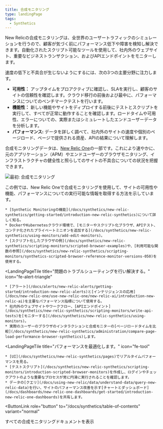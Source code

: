 ```yaml
---
title: 合成モニタリング
type: landingPage
tags:
  - Synthetics
---
```


New Relicの合成モニタリングは、全世界のユーザートラフィックのシミュレーションを行うので、顧客が気づく前にパフォーマンス低下や障害を検知し解決できます。自動化されたスクリプト可能なツールを使用して、社内外のウェブサイト、重要なビジネストランザクション、およびAPIエンドポイントをモニターします。

速度の低下と不具合が生じないようにするには、次の3つの主要分野に注力します。

* **可用性：** アップタイムをプロアクティブに確認し、SLAを実行し、顧客のサイトの信頼性を確認します。クラウド移行の前後および最中に、パフォーマンスについてのベンチマークテストを行います。
* **機能性：** 新しい機能やサイトをディプロイする前後にテストとスクリプトを実行して、すべてが正常に動作することを確認します。ロードタイムや可用性、エラーについての、実際またはシミュレートしたエンドユーザーデータを分析します。
* **パフォーマンス:** データを詳しく調べて、社内外のサイトの速度や個別のページロード、ページで提供される資産、APIの結果について理解します。

合成モニタリングデータは、[New Relic One](/docs/new-relic-one/use-new-relic-one/get-started/introduction-new-relic-one)の一部です。これにより速やかに、元のアプリケーション（APM）やエンドユーザーのブラウザモニタリング、インフラストラクチャの健全性と照らしてのサイトの不具合についての状況を把握できます。

![最初: 合成モニタリング](./images/synthetics-landing-page-prototype072020.png "最初: 合成モニタリング")

<figcaption>
  この例では、New Relic Oneで合成モニタリングを使用して、サイトの可用性や機能、パフォーマンスについての実行可能な情報を取得する方法を示しています。
</figcaption>

<LandingPageTileGrid>
  <LandingPageTile
    title="始めてみましょう。"
    icon="fe-check-square"
  >


    * [Synthetic Monitoringの機能](/docs/synthetics/new-relic-synthetics/getting-started/introduction-new-relic-synthetics)について詳しく知る。
    * DockerやKubernetesクラウド環境で、[モニターやスクリプト化ブラウザ、APIテスト、コンテナ化されたプライベートミニオンを追加する](/docs/synthetics/new-relic-synthetics/using-monitors/add-edit-monitors)。
    * [スクリプト化したブラウザの例](/docs/synthetics/new-relic-synthetics/scripting-monitors/scripted-browser-examples)や、[利用可能な関数の参照](/docs/synthetics/new-relic-synthetics/scripting-monitors/synthetics-scripted-browser-reference-monitor-versions-050)を使用する。
  </LandingPageTile>

  <LandingPageTile
    title="問題のトラブルシューティングを行い解決する。"
    icon="fe-alert-triangle"
  >


    * [アラート](/docs/alerts/new-relic-alerts/getting-started/introduction-new-relic-alerts)と[インテリジェンスの応用](/docs/new-relic-one/use-new-relic-one/new-relic-ai/introduction-new-relic-ai)を主要なパフォーマンス指標について使用する。
    * 社内外のウェブサイトやワークフロー、[APIエンドポイント](/docs/synthetics/new-relic-synthetics/scripting-monitors/write-api-tests)を[モニターする](/docs/synthetics/new-relic-synthetics/using-monitors)。
    * 実際のユーザーのブラウザのインタラクションと合成モニターの[ページロードタイムを比較](/docs/synthetics/new-relic-synthetics/administration/compare-page-load-performance-browser-synthetics)します。
  </LandingPageTile>

  <LandingPageTile
    title="パフォーマンスを最適化します。"
    icon="fe-tool"
  >


    * [UI](/docs/synthetics/new-relic-synthetics/pages)でリアルタイムパフォーマンスを見る。
    * [テストスクリプト](/docs/synthetics/new-relic-synthetics/scripting-monitors/introduction-scripted-browser-monitors)を作成し、ログインやチェックアウトのような重要なプロセスが常に円滑に実行されることを確認します。
    * データの[クエリ](/docs/using-new-relic/data/understand-data/query-new-relic-data)を行い、サイトのパフォーマンス改善を示す[チャートとダッシュボード](/docs/dashboards/new-relic-one-dashboards/get-started/introduction-new-relic-one-dashboards)を共有します。
  </LandingPageTile>
</LandingPageTileGrid>

<ButtonLink
  role="button"
  to="/docs/synthetics/table-of-contents"
  variant="normal"
>
  すべての合成モニタリングドキュメントを表示
</ButtonLink>
